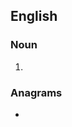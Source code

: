 ==English==

===Noun===
{{head|en|noun plural form}}

# {{plural of|freemartin|lang=en}}

===Anagrams===
* {{anagrams|en|a=aeefimnrrst|interframes}}